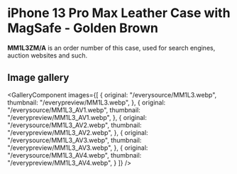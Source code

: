 
# iPhone 13 Pro Max Leather Case with MagSafe - Golden Brown

<Callout type='info' emoji='👉🏻'>**MM1L3ZM/A** is an order number of this case, used for search engines, auction websites and such.</Callout>

## Image gallery

<GalleryComponent
    images={[
      {
        original: "/everysource/MM1L3.webp",
        thumbnail: "/everypreview/MM1L3.webp",
      },
      {
        original: "/everysource/MM1L3_AV1.webp",
        thumbnail: "/everypreview/MM1L3_AV1.webp",
      },
      {
        original: "/everysource/MM1L3_AV2.webp",
        thumbnail: "/everypreview/MM1L3_AV2.webp",
      },
      {
        original: "/everysource/MM1L3_AV3.webp",
        thumbnail: "/everypreview/MM1L3_AV3.webp",
      },
      {
        original: "/everysource/MM1L3_AV4.webp",
        thumbnail: "/everypreview/MM1L3_AV4.webp",
      }
    ]}
  />
